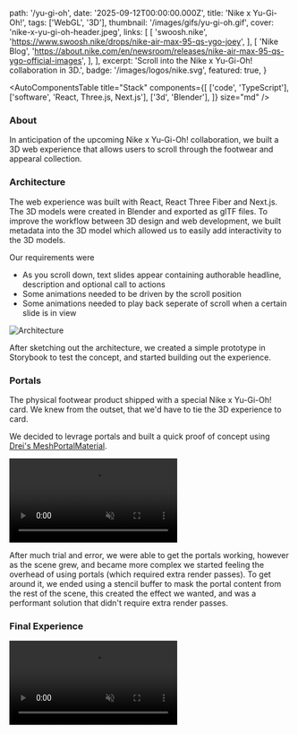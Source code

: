   path: '/yu-gi-oh',
  date: '2025-09-12T00:00:00.000Z',
  title: 'Nike x Yu-Gi-Oh!',
  tags: ['WebGL', '3D'],
  thumbnail: '/images/gifs/yu-gi-oh.gif',
  cover: 'nike-x-yu-gi-oh-header.jpeg',
  links: [
    [
      'swoosh.nike',
      'https://www.swoosh.nike/drops/nike-air-max-95-qs-ygo-joey',
    ],
    [
      'Nike Blog',
      'https://about.nike.com/en/newsroom/releases/nike-air-max-95-qs-ygo-official-images',
    ],
  ],
  excerpt: 'Scroll into the Nike x Yu-Gi-Oh! collaboration in 3D.',
  badge: '/images/logos/nike.svg',
  featured: true,
}

<AutoComponentsTable
  title="Stack"
  components={[
    ['code', 'TypeScript'],
    ['software', 'React, Three.js, Next.js'],
    ['3d', 'Blender'],
  ]}
  size="md"
/>

### About

In anticipation of the upcoming Nike x Yu-Gi-Oh! collaboration, we built a 3D web experience that allows users to scroll through the footwear and appearal collection.

### Architecture

The web experience was built with React, React Three Fiber and Next.js. The 3D models were created in Blender and exported as glTF files. To improve the workflow between 3D design and web development, we built metadata into the 3D model which allowed us to easily add interactivity to the 3D models.

Our requirements were

- As you scroll down, text slides appear containing authorable headline, description and optional call to actions
- Some animations needed to be driven by the scroll position
- Some animations needed to play back seperate of scroll when a certain slide is in view

<img src="/images/ygo-arch.jpg" alt="Architecture" loading="lazy" />

After sketching out the architecture, we created a simple prototype in Storybook to test the concept, and started building out the experience.

### Portals

The physical footwear product shipped with a special Nike x Yu-Gi-Oh! card. We knew from the outset, that we'd have to tie the 3D experience to card.

We decided to levrage portals and built a quick proof of concept using [Drei's MeshPortalMaterial](https://drei.docs.pmnd.rs/portals/mesh-portal-material).

<video controls playsInline autoPlay muted loop>
  <source src="/videos/hero/portal_poc_h264.mp4" type="video/mp4" />
  <source src="/videos/hero/portal_poc.webm" type="video/webm" />
</video>

After much trial and error, we were able to get the portals working, however as the scene grew, and became more complex we started feeling the overhead of using portals (which required extra render passes). To get around it, we ended using a stencil buffer to mask the portal content from the rest of the scene, this created the effect we wanted, and was a performant solution that didn't require extra render passes.

### Final Experience

<video controls playsInline autoPlay muted loop>
  <source src="/videos/hero/ygo_experience_h264.mp4" type="video/mp4" />
</video>
